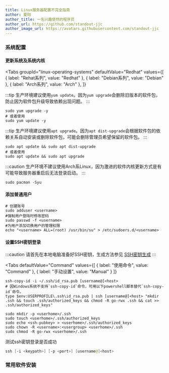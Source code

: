 ```yaml
---
title: Linux服务器配置不完全指南
author: 夏阳
author_title: 一名兴趣使然的程序员
author_url: https://github.com/standout-jjc
author_image_url: https://avatars.githubusercontent.com/standout-jjc
---
```



<TOCInline toc={toc} />

### 系统配置

#### 更新系统及系统内核

<Tabs
  groupId="linux-operating-systems"
  defaultValue="Redhat"
  values={[
    { label: "Rehat系列", value: "Redhat" },
    { label: "Debian系列", value: "Debian" },
    { label: "Arch系列", value: "Arch" },
  ]}
>
<TabItem value="Redhat">

:::tip
生产环境建议使用`yum update`。因为`yum upgrade`会删除旧版本的软件包，防止因为软件包升级导致依赖出现问题。
:::

```shell title="remote terminal"
sudo yum upgrade -y 
# 或者使用
sudo yum update -y 
```

</TabItem>
<TabItem value="Debian">

:::tip
生产环境建议使用`apt upgrade`。因为`apt dist-upgrade`会根据软件包的依赖关系自动安装或删除软件包，可能会删除管理员希望保留的软件包。
:::

```shell title="remote terminal"
sudo apt update && sudo apt dist-upgrade
# 或者使用
sudo apt update && sudo apt upgrade
```

</TabItem>
<TabItem value="Arch">

:::caution
生产环境不建议使用Arch系Linux，因为激进的软件内核更新方式是有可能导致服务器重启后无法登录启动。
:::

```shell title="remote terminal"
sudo pacman -Syu
```

</TabItem>
</Tabs>

#### 添加普通用户

```shell title="remote terminal"
# 创建账号
sudo adduser <username>
#强制用户登陆时修改密码
sudo passwd -f <username>
#为用户添加切换用户的管理权限
echo "<username> ALL=(root) /usr/bin/su" > /etc/sudoers.d/<username>
```

#### 设置SSH密钥登录

:::caution
请首先在本地电脑准备好SSH密钥，生成方法参见 [SSH密钥生成](https://docs.github.com/en/github/authenticating-to-github/connecting-to-github-with-ssh)
:::

<Tabs
  defaultValue="Command"
  values={[
    { label: "使用命令", value: "Command" },
    { label: "手动设置", value: "Manual" }
  ]}
>
<TabItem value="Command">

```shell title="local terminal"
ssh-copy-id -i ~/.ssh/id_rsa.pub [username@]<host>
# 因Windows系统不支持`ssh-copy-id`命令，可用以下powershell脚本替代`ssh-copy-id`命令。
type $env:USERPROFILE\.ssh\id_rsa.pub | ssh [username@]<host> "mkdir .ssh && touch .ssh/authorized_keys && chmod -R go-rwx .ssh && cat >> .ssh/authorized_keys"
```

</TabItem>
<TabItem value="Manual">

```shell title="remote terminal"
sudo mkdir -p <userhome>/.ssh
sudo touch <userhome>/.ssh/authorized_keys
sudo echo <ssh-pubkey> > <userhome>/.ssh/authorized_keys
sudo chown -R <username>:<usergroup> <userhome>/.ssh
sudo chmod -R go-rwx <userhome>/.ssh
```

</TabItem>
</Tabs>

测试ssh密钥登录是否成功
```powershell title="local terminal"
ssh [-i <keypath>] [-p <port>] [username@]<host>
```

### 常用软件安装
